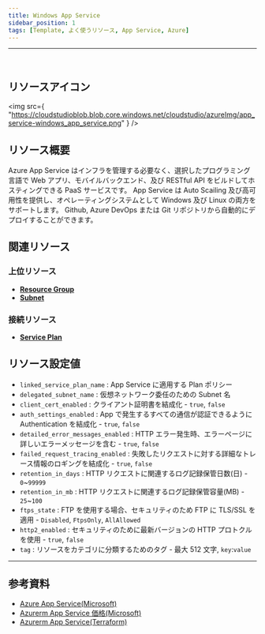 ```yaml
---
title: Windows App Service
sidebar_position: 1
tags: [Template, よく使うリソース, App Service, Azure]
---
```


<hr />
<br />

## リソースアイコン

<img
    src={
        "https://cloudstudioblob.blob.core.windows.net/cloudstudio/azureImg/app_service-windows_app_service.png"
    }
/>

## リソース概要

Azure App Service はインフラを管理する必要なく、選択したプログラミング言語で Web アプリ、モバイルバックエンド、及び RESTful API をビルドしてホスティングできる PaaS サービスです。
App Service は Auto Scailing 及び高可用性を提供し、オペレーティングシステムとして Windows 及び Linux の両方をサポートします。
Github, Azure DevOps または Git リポジトリから自動的にデプロイすることができます。

## 関連リソース

### 上位リソース

-   [**Resource Group**](https://docs.cstudio.app/ja/docs/resource/azure/Base/ResourceGroup)
-   [**Subnet**](https://docs.cstudio.app/ja/docs/resource/azure/Network/Subnet)

### 接続リソース

-   [**Service Plan**](https://docs.cstudio.app/ja/docs/resource/azure/AppService/ServicePlan)

## リソース設定値

-   `linked_service_plan_name` : App Service に適用する Plan ポリシー
-   `delegated_subnet_name` : 仮想ネットワーク委任のための Subnet 名
-   `client_cert_enabled` : クライアント証明書を結成化 - `true`, `false`
-   `auth_settings_enabled` : App で発生するすべての通信が認証できるように Authentication を結成化 - `true`, `false`
-   `detailed_error_messages_enabled` : HTTP エラー発生時、エラーページに詳しいエラーメッセージを含む - `true`, `false`
-   `failed_request_tracing_enabled` : 失敗したリクエストに対する詳細なトレース情報のロギングを結成化 - `true`, `false`
-   `retention_in_days` : HTTP リクエストに関連するログ記録保管日数(日) - `0`~`99999`
-   `retention_in_mb` : HTTP リクエストに関連するログ記録保管容量(MB) - `25`~`100`
-   `ftps_state` : FTP を使用する場合、セキュリティのため FTP に TLS/SSL を適用 - `Disabled`, `FtpsOnly`, `AllAllowed`
-   `http2_enabled` : セキュリティのために最新バージョンの HTTP プロトクルを使用 - `true`, `false`
-   `tag` : リソースをカテゴリに分類するためのタグ - 最大 512 文字, `key`:`value`

---

## 参考資料

-   [Azure App Service(Microsoft)](https://learn.microsoft.com/ko-kr/azure/app-service/overview)
-   [Azurerm App Service 価格(Microsoft)](https://azure.microsoft.com/ko-kr/pricing/details/app-service/windows/)
-   [Azurerm App Service(Terraform)](https://registry.terraform.io/providers/hashicorp/azurerm/latest/docs/resources/app_service)
